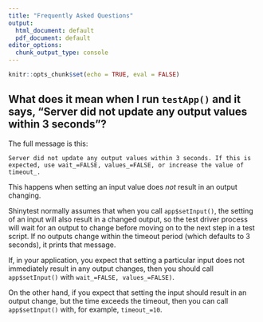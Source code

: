 ```yaml
---
title: "Frequently Asked Questions"
output:
  html_document: default
  pdf_document: default
editor_options: 
  chunk_output_type: console
---
```


```r
knitr::opts_chunk$set(echo = TRUE, eval = FALSE)
```


## What does it mean when I run `testApp()` and it says, "Server did not update any output values within 3 seconds"?

The full message is this:

```
Server did not update any output values within 3 seconds. If this is expected, use wait_=FALSE, values_=FALSE, or increase the value of timeout_.
```

This happens when setting an input value does *not* result in an output changing.

Shinytest normally assumes that when you call `app$setInput()`, the setting of an input will also result in a changed output, so the test driver process will wait for an output to change before moving on to the next step in a test script. If no outputs change within the timeout period (which defaults to 3 seconds), it prints that message.

If, in your application, you expect that setting a particular input does not immediately result in any output changes, then you should call `app$setInput()` with `wait_=FALSE, values_=FALSE)`.

On the other hand, if you expect that setting the input should result in an output change, but the time exceeds the timeout, then you can call `app$setInput()` with, for example, `timeout_=10`.

